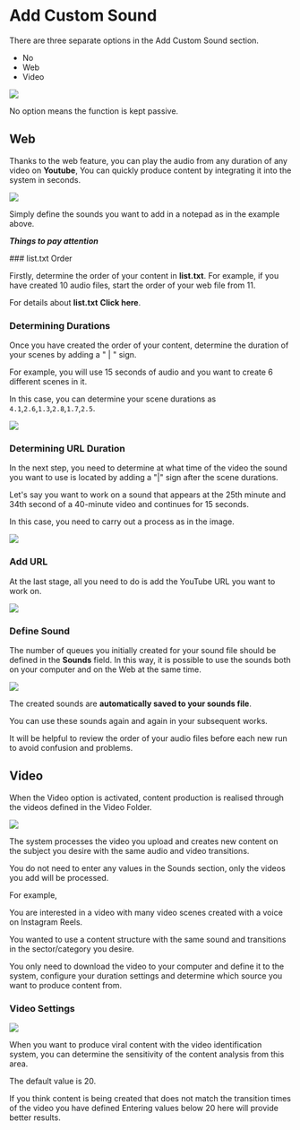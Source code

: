 
# Add Custom Sound


There are three separate options in the Add Custom Sound section.

- No
- Web
- Video

<Image src={ozelsesekle} />


No option means the function is kept passive.


## Web

Thanks to the web feature, you can play the audio from any duration of any video on **Youtube**, 
You can quickly produce content by integrating it into the system in seconds.


<Image src={ozelsesweb} />


Simply define the sounds you want to add in a notepad as in the example above.


***Things to pay attention***


<Steps>
### list.txt Order

Firstly, determine the order of your content in **list.txt**. For example, if you have created 10 audio files, start the order of your web file from 11.
 

For details about **list.txt** <Link href="/hitgun/viral/sounds">**Click here**.</Link>


 
### Determining Durations
 
Once you have created the order of your content, determine the duration of your scenes by adding a " | " sign.

For example, you will use 15 seconds of audio and you want to create 6 different scenes in it.

In this case, you can determine your scene durations as ``4.1``,``2.6``,``1.3``,``2.8``,``1.7``,``2.5``.

<Image src={ozelsesweb2} />

### Determining URL Duration

In the next step, you need to determine at what time of the video the sound you want to use is located by adding a "|" sign after the scene durations.

Let's say you want to work on a sound that appears at the 25th minute and 34th second of a 40-minute video and continues for 15 seconds.

In this case, you need to carry out a process as in the image.

<Image src={ozelsesweb3} />

### Add URL

At the last stage, all you need to do is add the YouTube URL you want to work on.

<Image src={ozelsesweb4} />


### Define Sound

The number of queues you initially created for your sound file should be defined in the <Link href="/hitgun/viral/sounds">**Sounds**</Link> field. 
In this way, it is possible to use the sounds both on your computer and on the Web at the same time.

<Image src={ozelsesweb5} />


</Steps>

The created sounds are **automatically saved to your sounds file**.

You can use these sounds again and again in your subsequent works.

It will be helpful to review the order of your audio files before each new run to avoid confusion and problems.


## Video

When the Video option is activated, content production is realised through the videos defined in the Video Folder.

<Image src={ozelsesvideo2} />

The system processes the video you upload and creates new content on the subject you desire with the same audio and video transitions.

You do not need to enter any values in the Sounds section, only the videos you add will be processed.

For example,

You are interested in a video with many video scenes created with a voice on Instagram Reels.

You wanted to use a content structure with the same sound and transitions in the sector/category you desire.

You only need to download the video to your computer and define it to the system, configure your duration settings and determine which source you want to produce content from.



### Video Settings

<Image src={ozelsesvideo} />


When you want to produce viral content with the video identification system, you can determine the sensitivity of the content analysis from this area.


The default value is 20.

If you think content is being created that does not match the transition times of the video you have defined 
Entering values below 20 here will provide better results.